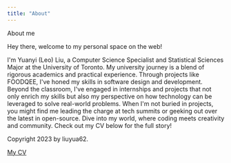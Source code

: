 ```yaml
---
title: "About"
---
```


```{=html}
<html lang="en">

<head>
  <meta charset="UTF-8">
  <meta name="viewport" content="width=device-width, initial-scale=1.0">
  <title>CSC309 A1 - About</title>
  <link rel="stylesheet" href="style.css">
</head>

<body>
  <main>
    <p class="about">About me</p>
    <p class="claim">Hey there, welcome to my personal space on the web!</p>
    <p class="claim">I'm Yuanyi (Leo) Liu, a Computer Science Specialist and Statistical Sciences Major at the University of Toronto. My university journey is a blend of rigorous academics and practical experience. Through projects like FOODQEE, I've honed my skills in software design and development. Beyond the classroom, I've engaged in internships and projects that not only enrich my skills but also my perspective on how technology can be leveraged to solve real-world problems. When I'm not buried in projects, you might find me leading the charge at tech summits or geeking out over the latest in open-source. Dive into my world, where coding meets creativity and community.
Check out my CV below for the full story!</p>
  </main>

  <footer>
    <p> Copyright 2023 by liuyua62. </p>
  </footer>
</body>

</html>
```

[My CV](leocv.pdf) 